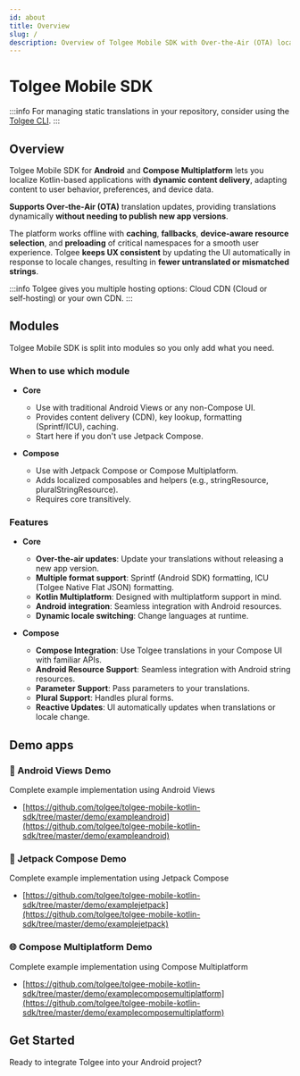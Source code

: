 ```yaml
---
id: about
title: Overview
slug: /
description: Overview of Tolgee Mobile SDK with Over‑the‑Air (OTA) localization updates for Android and Compose Multiplatform.
---
```



# Tolgee Mobile SDK

:::info
For managing static translations in your repository, consider using the [Tolgee CLI](/tolgee-cli/installation).
:::

## Overview

Tolgee Mobile SDK for **Android** and **Compose Multiplatform** lets you localize Kotlin-based applications with **dynamic content delivery**, adapting content to user behavior, preferences, and device data.

**Supports Over‑the‑Air (OTA)** translation updates, providing translations dynamically **without needing to publish new app versions**.

The platform works offline with **caching**, **fallbacks**, **device-aware resource selection**, and **preloading** of critical namespaces for a smooth user experience. Tolgee **keeps UX consistent** by updating the UI automatically in response to locale changes, resulting in **fewer untranslated or mismatched strings**.

:::info
Tolgee gives you multiple hosting options: Cloud CDN (Cloud or self‑hosting) or your own CDN.
:::

## Modules

Tolgee Mobile SDK is split into modules so you only add what you need.

### When to use which module
- **Core**
  - Use with traditional Android Views or any non-Compose UI.
  - Provides content delivery (CDN), key lookup, formatting (Sprintf/ICU), caching.
  - Start here if you don't use Jetpack Compose.


- **Compose**
  - Use with Jetpack Compose or Compose Multiplatform.
  - Adds localized composables and helpers (e.g., stringResource, pluralStringResource).
  - Requires core transitively.

### Features
- **Core**
  - **Over-the-air updates**: Update your translations without releasing a new app version.
  - **Multiple format support**: Sprintf (Android SDK) formatting, ICU (Tolgee Native Flat JSON) formatting.
  - **Kotlin Multiplatform**: Designed with multiplatform support in mind.
  - **Android integration**: Seamless integration with Android resources.
  - **Dynamic locale switching**: Change languages at runtime.

 - **Compose**
   - **Compose Integration**: Use Tolgee translations in your Compose UI with familiar APIs.
   - **Android Resource Support**: Seamless integration with Android string resources.
   - **Parameter Support**: Pass parameters to your translations.
   - **Plural Support**: Handles plural forms.
   - **Reactive Updates**: UI automatically updates when translations or locale change.

## Demo apps

### 📱 Android Views Demo
Complete example implementation using Android Views
- [https://github.com/tolgee/tolgee-mobile-kotlin-sdk/tree/master/demo/exampleandroid](https://github.com/tolgee/tolgee-mobile-kotlin-sdk/tree/master/demo/exampleandroid)

### 🚀 Jetpack Compose Demo
Complete example implementation using Jetpack Compose
- [https://github.com/tolgee/tolgee-mobile-kotlin-sdk/tree/master/demo/examplejetpack](https://github.com/tolgee/tolgee-mobile-kotlin-sdk/tree/master/demo/examplejetpack)

### 🌐 Compose Multiplatform Demo
Complete example implementation using Compose Multiplatform
- [https://github.com/tolgee/tolgee-mobile-kotlin-sdk/tree/master/demo/examplecomposemultiplatform](https://github.com/tolgee/tolgee-mobile-kotlin-sdk/tree/master/demo/examplecomposemultiplatform)

## Get Started

Ready to integrate Tolgee into your Android project? 

<div className="grid grid-cols-1 gap-4 my-6">
  <SystemCard
    title="Get Started Guide"
    emoji="🚀"
    description="Complete step-by-step setup guide with installation, modules, and implementation choices"
    links={[
      { href: "/android-sdk/get-started", label: "Start Here", color: "blue" }
    ]}
  />
</div>

